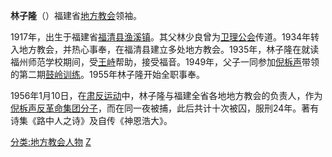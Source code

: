 '''林子隆'''（{{bd|1917年||2016年|}}）福建省[[地方教会|地方教会]]领袖。

{{Infobox Person
| name   = 林子隆
| image     = 
| caption  = 林子隆
| birth_date  = 1917年
| birth_place = {{CHN-1912}}[[福建省|福建省]][[福清县|福清县]][[渔溪镇|渔溪镇]]
| death_date = 2016年
| nationality = {{PRC}}
| Image_name     = 
| death_place = {{PRC}}
| spouse = 
| children     = 
| parents = 
}}
1917年，出生于福建省[[福清县|福清县]][[渔溪镇|渔溪镇]]。其父林少良曾为[[卫理公会|卫理公会]]传道。1934年转入地方教会，并热心事奉，在福清县建立多处地方教会。1935年，林子隆在就读福州师范学校期间，受[[王峙|王峙]]帮助，接受福音。1949年，父子一同参加[[倪柝声|倪柝声]]带领的第二期[[鼓岭训练|鼓岭训练]]。1955年林子隆开始全职事奉。

1956年1月10日，在[[肃反运动|肃反运动]]中，林子隆与福建全省各地地方教会的负责人，作为[[倪柝声反革命集团案|倪柝声反革命集团分子]]，而在同一夜被捕，此后共计十次被囚，服刑24年。著有诗集《路中人之诗》及自传《神恩浩大》。

[[分类:地方教会人物|分类:地方教会人物]]
[[分类:林姓|Z]]